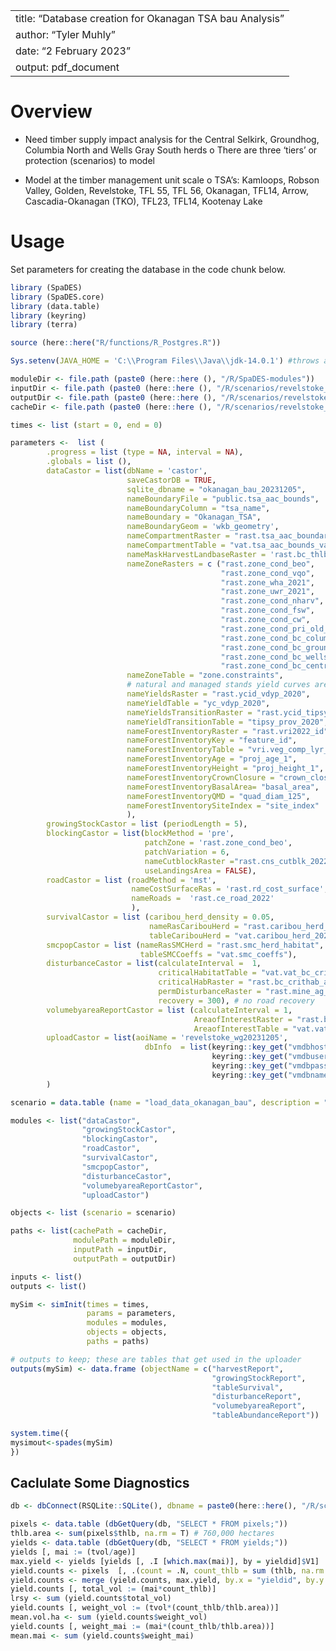 <!--
Copyright 2020 Province of British Columbia
 
Licensed under the Apache License, Version 2.0 (the "License");
you may not use this file except in compliance with the License.
You may obtain a copy of the License at
 
http://www.apache.org/licenses/LICENSE-2.0
 
Unless required by applicable law or agreed to in writing, software distributed under the License is distributed on an "AS IS" BASIS,
WITHOUT WARRANTIES OR CONDITIONS OF ANY KIND, either express or implied.
See the License for the specific language governing permissions and limitations under the License.-->

---
title: "Database creation for Okanagan TSA bau Analysis"
author: "Tyler Muhly"
date: "2 February 2023"
output: pdf_document
---

# Overview
-	Need timber supply impact analysis for the Central Selkirk, Groundhog, Columbia North and Wells Gray South herds
o	There are three ‘tiers’ or protection (scenarios) to model

-	Model at the timber management unit scale
o	TSA’s: Kamloops, Robson Valley, Golden, Revelstoke, TFL 55, TFL 56, Okanagan, TFL14, Arrow, Cascadia-Okanagan (TKO), TFL23, TFL14, Kootenay Lake



# Usage
Set parameters for creating the database in the code chunk below.

```r
library (SpaDES)
library (SpaDES.core)
library (data.table)
library (keyring)
library (terra)

source (here::here("R/functions/R_Postgres.R"))

Sys.setenv(JAVA_HOME = 'C:\\Program Files\\Java\\jdk-14.0.1') #throws an error if pointing to different version of java (i.e., 32 vs 64 bit)

moduleDir <- file.path (paste0 (here::here (), "/R/SpaDES-modules"))
inputDir <- file.path (paste0 (here::here (), "/R/scenarios/revelstoke_wg/inputs")) %>% reproducible::checkPath (create = TRUE)
outputDir <- file.path (paste0 (here::here (), "/R/scenarios/revelstoke_wg/outputs")) %>% reproducible::checkPath (create = TRUE)
cacheDir <- file.path (paste0 (here::here (), "/R/scenarios/revelstoke_wg"))

times <- list (start = 0, end = 0)

parameters <-  list (
        .progress = list (type = NA, interval = NA),
        .globals = list (),
        dataCastor = list(dbName = 'castor',
                          saveCastorDB = TRUE,
                          sqlite_dbname = "okanagan_bau_20231205", 
                          nameBoundaryFile = "public.tsa_aac_bounds", 
                          nameBoundaryColumn = "tsa_name", 
                          nameBoundary = "Okanagan_TSA", 
                          nameBoundaryGeom = 'wkb_geometry',
                          nameCompartmentRaster = "rast.tsa_aac_boundary", 
                          nameCompartmentTable = "vat.tsa_aac_bounds_vat", 
                          nameMaskHarvestLandbaseRaster = 'rast.bc_thlb2022', 
                          nameZoneRasters = c ("rast.zone_cond_beo", 
                                               "rast.zone_cond_vqo", 
                                               "rast.zone_wha_2021", 
                                               "rast.zone_uwr_2021",  
                                               "rast.zone_cond_nharv", 
                                               "rast.zone_cond_fsw", 
                                               "rast.zone_cond_cw",
                                               "rast.zone_cond_pri_old_deferral",
                                               "rast.zone_cond_bc_columbia_north_crithab",
                                               "rast.zone_cond_bc_groundhog_crithab",
                                               "rast.zone_cond_bc_wells_gray_south_crithab",
                                               "rast.zone_cond_bc_central_selkirks_crithab"),
                          nameZoneTable = "zone.constraints", 
                          # natural and managed stands yield curves are the same    
                          nameYieldsRaster = "rast.ycid_vdyp_2020", 
                          nameYieldTable = "yc_vdyp_2020", 
                          nameYieldsTransitionRaster = "rast.ycid_tipsy_prov_2020", 
                          nameYieldTransitionTable = "tipsy_prov_2020",  
                          nameForestInventoryRaster = "rast.vri2022_id", 
                          nameForestInventoryKey = "feature_id", 
                          nameForestInventoryTable = "vri.veg_comp_lyr_r1_poly2022",
                          nameForestInventoryAge = "proj_age_1",  
                          nameForestInventoryHeight = "proj_height_1",
                          nameForestInventoryCrownClosure = "crown_closure",                                                   nameForestInventoryTreed = "bclcs_level_2",
                          nameForestInventoryBasalArea= "basal_area",
                          nameForestInventoryQMD = "quad_diam_125",
                          nameForestInventorySiteIndex = "site_index" 
                          ),
        growingStockCastor = list (periodLength = 5),
        blockingCastor = list(blockMethod = 'pre', 
                              patchZone = 'rast.zone_cond_beo',
                              patchVariation = 6,
                              nameCutblockRaster ="rast.cns_cutblk_2022",
                              useLandingsArea = FALSE),
        roadCastor = list (roadMethod = 'mst',
                           nameCostSurfaceRas = 'rast.rd_cost_surface',
                           nameRoads =  'rast.ce_road_2022'
                           ),
        survivalCastor = list (caribou_herd_density = 0.05, 
                               nameRasCaribouHerd = "rast.caribou_herd_20220725", 
                               tableCaribouHerd = "vat.caribou_herd_20220725"),
        smcpopCastor = list (nameRasSMCHerd = "rast.smc_herd_habitat", 
                             tableSMCCoeffs = "vat.smc_coeffs"),
        disturbanceCastor = list(calculateInterval =  1, 
                                 criticalHabitatTable = "vat.vat_bc_crithab_and_herd",
                                 criticalHabRaster = "rast.bc_crithab_and_herd",
                                 permDisturbanceRaster = "rast.mine_ag_wind_rail",
                                 recovery = 300), # no road recovery
        volumebyareaReportCastor = list (calculateInterval = 1,
                                         AreaofInterestRaster = "rast.bc_crithab_and_herd",
                                         AreaofInterestTable = "vat.vat_bc_crithab_and_herd"),
        uploadCastor = list(aoiName = 'revelstoke_wg20231205',
                              dbInfo  = list(keyring::key_get("vmdbhost", keyring="postgreSQL"),
                                             keyring::key_get("vmdbuser", keyring="postgreSQL"),
                                             keyring::key_get("vmdbpass", keyring="postgreSQL"), 
                                             keyring::key_get("vmdbname", keyring="postgreSQL")))
        )

scenario = data.table (name = "load_data_okanagan_bau", description = "dataCastor output for Okanagan TSA")

modules <- list("dataCastor",
                "growingStockCastor",
                "blockingCastor", 
                "roadCastor",
                "survivalCastor",
                "smcpopCastor",
                "disturbanceCastor",
                "volumebyareaReportCastor",
                "uploadCastor")

objects <- list (scenario = scenario)

paths <- list(cachePath = cacheDir,
              modulePath = moduleDir,
              inputPath = inputDir,
              outputPath = outputDir)

inputs <- list()
outputs <- list()

mySim <- simInit(times = times, 
                 params = parameters, 
                 modules = modules,
                 objects = objects,
                 paths = paths)

# outputs to keep; these are tables that get used in the uploader
outputs(mySim) <- data.frame (objectName = c("harvestReport",
                                             "growingStockReport",
                                             "tableSurvival",
                                             "disturbanceReport",
                                             "volumebyareaReport",
                                             "tableAbundanceReport"))

system.time({
mysimout<-spades(mySim)
})

```


## Caclulate Some Diagnostics

```r

db <- dbConnect(RSQLite::SQLite(), dbname = paste0(here::here(), "/R/scenarios/revelstoke_complex/okanagan_bau_20230203_castordb.sqlite"))

pixels <- data.table (dbGetQuery(db, "SELECT * FROM pixels;"))
thlb.area <- sum(pixels$thlb, na.rm = T) # 760,000 hectares
yields <- data.table (dbGetQuery(db, "SELECT * FROM yields;"))
yields [, mai := (tvol/age)]
max.yield <- yields [yields [, .I [which.max(mai)], by = yieldid]$V1]
yield.counts <- pixels  [, .(count = .N, count_thlb = sum (thlb, na.rm = T)), by = yieldid]
yield.counts <- merge (yield.counts, max.yield, by.x = "yieldid", by.y = "yieldid")
yield.counts [, total_vol := (mai*count_thlb)]
lrsy <- sum (yield.counts$total_vol)
yield.counts [, weight_vol := (tvol*(count_thlb/thlb.area))]
mean.vol.ha <- sum (yield.counts$weight_vol)
yield.counts [, weight_mai := (mai*(count_thlb/thlb.area))]
mean.mai <- sum (yield.counts$weight_mai)

```


